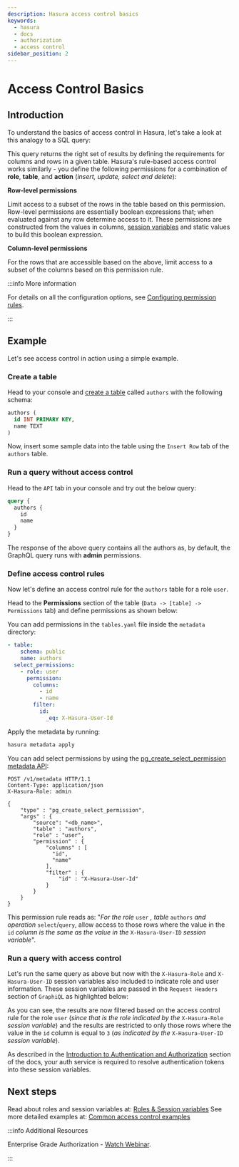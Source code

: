 ```yaml
---
description: Hasura access control basics
keywords:
  - hasura
  - docs
  - authorization
  - access control
sidebar_position: 2
---
```



# Access Control Basics

## Introduction

To understand the basics of access control in Hasura, let's take a look at this analogy to a SQL query:

<Thumbnail src='/img/auth/permissions-rule-analogy.png' alt='Understanding access control in Hasura' width='700px' />

This query returns the right set of results by defining the requirements for columns and rows in a given table. Hasura's
rule-based access control works similarly - you define the following permissions for a combination of **role**,
**table**, and **action** (_insert, update, select and delete_):

**Row-level permissions**

Limit access to a subset of the rows in the table based on this permission. Row-level permissions are essentially
boolean expressions that; when evaluated against any row determine access to it. These permissions are constructed from
the values in columns, [session variables](/auth/authorization/roles-variables.mdx) and static values to build this
boolean expression.

**Column-level permissions**

For the rows that are accessible based on the above, limit access to a subset of the columns based on this permission
rule.

:::info More information

For details on all the configuration options, see
[Configuring permission rules](/auth/authorization/permission-rules.mdx).

:::

## Example

Let's see access control in action using a simple example.

### Create a table

Head to your console and [create a table](/schema/postgres/tables.mdx#pg-create-tables) called `authors` with the
following schema:

```sql
authors (
  id INT PRIMARY KEY,
  name TEXT
)
```

Now, insert some sample data into the table using the `Insert Row` tab of the `authors` table.

### Run a query **without** access control

Head to the `API` tab in your console and try out the below query:

```graphql
query {
  authors {
    id
    name
  }
}
```

The response of the above query contains all the authors as, by default, the GraphQL query runs with **admin**
permissions.

<Thumbnail src='/img/auth/fetch-authors.png' alt='Run a query without access control' width='1200px' />

### Define access control rules

Now let's define an access control rule for the `authors` table for a role `user`.

<Tabs className="api-tabs">
<TabItem value="console" label="Console">

Head to the **Permissions** section of the table (`Data -> [table] -> Permissions` tab) and define permissions as shown
below:

<Thumbnail src='/img/auth/permission-basics-simple-example.png' alt='Define access control rules' width='1100px' />

</TabItem>
<TabItem value="cli" label="CLI">

You can add permissions in the `tables.yaml` file inside the `metadata` directory:

```yaml {4-12}
- table:
    schema: public
    name: authors
  select_permissions:
    - role: user
      permission:
        columns:
          - id
          - name
        filter:
          id:
            _eq: X-Hasura-User-Id
```

Apply the metadata by running:

```bash
hasura metadata apply
```

</TabItem>
<TabItem value="api" label="API">

You can add select permissions by using the
[pg_create_select_permission metadata API](/api-reference/metadata-api/permission.mdx#metadata-pg-create-select-permission):

```http
POST /v1/metadata HTTP/1.1
Content-Type: application/json
X-Hasura-Role: admin

{
    "type" : "pg_create_select_permission",
    "args" : {
        "source": "<db_name>",
        "table" : "authors",
        "role" : "user",
        "permission" : {
            "columns" : [
              "id",
              "name"
            ],
            "filter" : {
                "id" : "X-Hasura-User-Id"
            }
        }
    }
}
```

</TabItem>
</Tabs>

This permission rule reads as: "_For the role_ `user` _, table_ `authors` _and operation_ `select`/`query`, allow access
to those rows where the value in the `id` _column is the same as the value in the_ `X-Hasura-User-ID` _session
variable_".

### Run a query **with** access control

Let's run the same query as above but now with the `X-Hasura-Role` and `X-Hasura-User-ID` session variables also
included to indicate role and user information. These session variables are passed in the `Request Headers` section of
`GraphiQL` as highlighted below:

<Thumbnail
  src='/img/auth/permission-basics-query-with-access-control.png'
  alt='Run a query with access control'
  width='1200px'
/>

As you can see, the results are now filtered based on the access control rule for the role `user` (_since that is the
role indicated by the_ `X-Hasura-Role` _session variable_) and the results are restricted to only those rows where the
value in the `id` column is equal to `3` (_as indicated by the_ `X-Hasura-User-ID` _session variable_).

As described in the [Introduction to Authentication and Authorization](/auth/authorization/index.mdx) section of the
docs, your auth service is required to resolve authentication tokens into these session variables.

## Next steps

Read about roles and session variables at: [Roles & Session variables](/auth/authorization/roles-variables.mdx) See more
detailed examples at: [Common access control examples](/auth/authorization/common-roles-auth-examples.mdx)

:::info Additional Resources

Enterprise Grade Authorization -
[Watch Webinar](https://hasura.io/events/webinar/authorization-modeling-hasura/?pg=docs&plcmt=body&cta=watch-webinar&tech=).

:::
